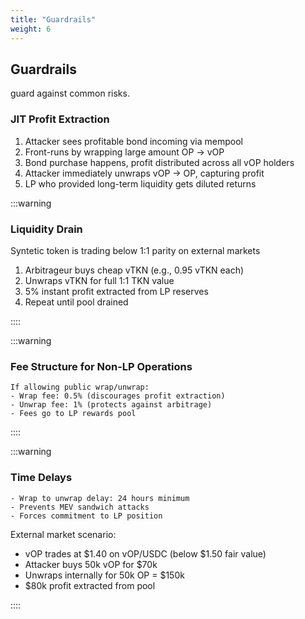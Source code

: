 ```yaml
---
title: "Guardrails"
weight: 6
---
```


## Guardrails

 guard against common risks.

### JIT Profit Extraction

1. Attacker sees profitable bond incoming via mempool
2. Front-runs by wrapping large amount OP → vOP
3. Bond purchase happens, profit distributed across all vOP holders
4. Attacker immediately unwraps vOP → OP, capturing profit
5. LP who provided long-term liquidity gets diluted returns

:::warning

### Liquidity Drain

Syntetic token is trading below 1:1 parity on external markets

1. Arbitrageur buys cheap vTKN (e.g., 0.95 vTKN each)
2. Unwraps vTKN for full 1:1 TKN value
3. 5% instant profit extracted from LP reserves
4. Repeat until pool drained

::::

:::warning

### Fee Structure for Non-LP Operations

```
If allowing public wrap/unwrap:
- Wrap fee: 0.5% (discourages profit extraction)
- Unwrap fee: 1% (protects against arbitrage)
- Fees go to LP rewards pool
```

::::

:::warning

### Time Delays

```
- Wrap to unwrap delay: 24 hours minimum
- Prevents MEV sandwich attacks
- Forces commitment to LP position
```

External market scenario:

- vOP trades at $1.40 on vOP/USDC (below $1.50 fair value)
- Attacker buys 50k vOP for $70k
- Unwraps internally for 50k OP = $150k
- $80k profit extracted from pool

::::
